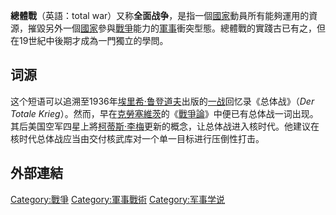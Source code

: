{{unreferenced|time=2011-10-30T13:05:05+00:00}}
{{軍事}}
{{Otheruses|subject=一种战略思想|other=同名电子游戏系列|全面战争系列}}
'''總體戰'''（英語：total war）又称'''全面战争'''，是指一個[[國家|國家]]動員所有能夠運用的資源，摧毀另外一個[[國家|國家]]參與[[戰爭|戰爭]]能力的[[軍事|軍事]]衝突型態。總體戰的實踐古已有之，但在19世紀中後期才成為一門獨立的學問。

== 词源 ==
这个短语可以追溯至1936年[[埃里希·鲁登道夫|埃里希·鲁登道夫]]出版的[[第一次世界大战|一战]]回忆录《总体战》（''Der Totale Krieg''）。然而，早在[[克勞塞維茨|克勞塞維茨]]的《[[戰爭論|戰爭論]]》中便已有总体战一词出现。其后美国空军四星上將[[柯蒂斯·李梅|柯蒂斯·李梅]]更新的概念，让总体战进入核时代。他建议在核时代总体战应当由交付核武库对一个单一目标进行压倒性打击。

== 外部連結 ==
{{戰爭小作品}}
{{World War II}}
[[Category:戰爭|Category:戰爭]]
[[Category:軍事戰術|Category:軍事戰術]]
[[Category:军事学说|Category:军事学说]]